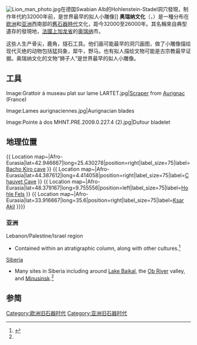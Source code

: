 {{Infobox archaeological culture
|name=奥瑞纳文化<br>Aurignacian
|map=Aurignacian culture map-en.svg
|mapalt=
|altnames=
|horizon=
|region=[[歐亞大陸|歐亞大陸]]
|period=[[旧石器时代晚期|旧石器时代晚期]]
|dates=''circa'' 38000 BCE — ''circa'' 29000 BCE
|typesite={{FR}}[[上加龙省|上加龙省]][[奥瑞纳|奥瑞纳]]
|majorsites=
|extra=
|precededby={{tsl|en|Châtelperronian||Châtelperronian}}
|followedby={{tsl|en|Gravettian||Gravettian}}
}}
[[File:Lion_man_photo.jpg|thumb]]在德国Swabian Alb的Hohlenstein-Stadel洞穴發現，制作年代約32000年前，是世界最早的拟人小雕像]]
'''奥瑞纳文化'''（{{lang-fr|Aurignacien}}，{{lang-en|Aurignacian}}）是一種分布在[[欧洲|欧洲]]和[[亚洲|亚洲]]西南部的[[舊石器時代|舊石器時代]]文化，距今32000至26000年。其名稱來自典型遺存的發現地，[[法國|法國]][[上加龙省|上加龙省]]的[[奥瑞纳|奥瑞纳]]市。

这些人生产骨尖，鹿角，燧石工具。他们画可能最早的洞穴画图，做了小雕像描绘现代灭绝的动物包括猛犸象，犀牛，野马。也有拟人描绘文物可能是古宗教最早证据。奥瑞纳文化的文物“狮子人”是世界最早的拟人小雕像。

== 工具 ==
<gallery>

Image:Grattoir à museau plat sur lame LARTET.jpg|[[Scraper_(archaeology)|Scraper]] from [[Aurignac|Aurignac]] (France)

Image:Lames aurignaciennes.jpg|Aurignacian blades

Image:Pointe à dos MHNT.PRE.2009.0.227.4 (2).jpg|Dufour bladelet

</gallery>

== 地理位置 ==
{{Location map+|Afro-Eurasia|width=1024|float=center|caption=Map of [[Afro-Eurasia|Afro-Eurasia]] showing important sites of the Aurignacian (clickable map).|places={{ Location map~|Afro-Eurasia|lat=43.2194|long=0.8803|position=left|label_size=75|label=[[Aurignac|Aurignac]] }}  {{ Location map~|Afro-Eurasia|lat=42.946667|long=25.430278|position=right|label_size=75|label=[[Bacho_Kiro_cave|Bacho Kiro cave]] }}  {{ Location map~|Afro-Eurasia|lat=44.387612|long=4.414058|position=right|label_size=75|label=[[Chauvet_Cave|Chauvet Cave]] }}  {{ Location map~|Afro-Eurasia|lat=48.379167|long=9.755556|position=left|label_size=75|label=[[Hohle_Fels|Hohle Fels]] }}  {{ Location map~|Afro-Eurasia|lat=33.916667|long=35.6|position=right|label_size=75|label=[[Ksar_Akil|Ksar Akil]] }}}}

=== 亚洲 ===
Lebanon/Palestine/Israel region
* Contained within an atratigraphic column, along with other cultures.<ref name="Langer">{{cite book|title=An Encyclopedia of World History|url=https://archive.org/details/encyclopediaworl00will|publisher=Houghton Mifflin Company|year=1972|isbn=0-395-13592-3|editor-last=Langer|editor-first=William L.|edition=5th|location=Boston, MA|pages=[https://archive.org/details/encyclopediaworl00will/page/9 9]}}</ref>
[[西伯利亚|Siberia]]
* Many sites in Siberia including around [[贝加尔湖|Lake Baikal]], the [[鄂畢河|Ob River]] valley, and [[米努辛斯克|Minusinsk]].<ref name="Langer" />

== 参简 ==
{{s-start}}

{{succession box|title=Aurignacian|before=[[Châtelperronian|Châtelperronian]]|after=[[Gravettian|Gravettian]]|years=40,000–26,000 BP}}

{{s-end}}{{Authority control}}
[[Category:欧洲旧石器时代|Category:欧洲旧石器时代]]
[[Category:亚洲旧石器时代|Category:亚洲旧石器时代]]